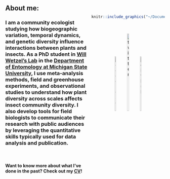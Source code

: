 <style>
.column-left{
  float: left;
  width: 52%;
  text-align: left;
}
.column-center{
  display: inline-block;
  width: 33%;
  text-align: center;
}
.column-right{
  float: right;
  width: 46%;
  text-align: center;
}
</style>

<style>
.vscroll-plot {
    width: 400px;
    height: 800px;
    overflow-y: scroll;
    overflow-x: hidden;
}
</style>


<br />
<br />

<div class="column-left">
## **About me:**
### I am a community ecologist studying how biogeographic variation, temporal dynamics, and genetic diversity influence interactions between plants and insects. As a PhD student in [Will Wetzel's Lab](https://wetzellab.com/) in the [Department of Entomology at Michigan State University](https://www.canr.msu.edu/ent/), I use meta-analysis methods, field and greenhouse experiments, and observational studies to understand how plant diversity across scales affects insect community diversity. I also develop tools for field biologists to communicate their research with public audiences by leveraging the quantitative skills typically used for data analysis and publication.
<br />

#### Want to know more about what I've done in the past? Check out my [CV](https://github.com/dbturner/dbturner.github.io/blob/master/cv/Turner_CV.pdf)!

</div>
<br />
<br />

<div class="column-right">
```r
knitr::include_graphics("~/Documents/GitHub/dbturner.github.io/pics/homePic_14November2019.jpg")
```
<br />

[![google scholar](~/Documents/GitHub/dbturner.github.io/pics/googlescholarLogo.png){#id .class width=14% height=21%}](https://scholar.google.com/citations?hl=en&user=K5aIPOwAAAAJ)      [![twitter](~/Documents/GitHub/dbturner.github.io/pics/twitterLogo.png){#id .class width=17% height=25%}](https://twitter.com/danbtweeter)      [![github](~/Documents/GitHub/dbturner.github.io/pics/githubLogo.png){#id .class width=14% height=21%}](https://github.com/dbturner)    

</div>
